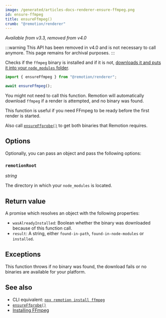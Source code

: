 ```yaml
---
image: /generated/articles-docs-renderer-ensure-ffmpeg.png
id: ensure-ffmpeg
title: ensureFfmpeg()
crumb: "@remotion/renderer"
---
```


_Available from v3.3, removed from v4.0_

:::warning
This API has been removed in v4.0 and is not necessary to call anymore. This page remains for archival purposes.
:::

Checks if the `ffmpeg` binary is installed and if it is not, [downloads it and puts it into your `node_modules` folder](/docs/ffmpeg).

```ts title="ensure.mjs"
import { ensureFfmpeg } from "@remotion/renderer";

await ensureFfmpeg();
```

You might not need to call this function. Remotion will automatically download `ffmpeg` if a render is attempted, and no binary was found.

This function is useful if you need FFmpeg to be ready before the first render is started.

Also call [`ensureFfprobe()`](/docs/renderer/ensure-ffprobe) to get both binaries that Remotion requires.

## Options

Optionally, you can pass an object and pass the following options:

### `remotionRoot`

_string_

The directory in which your `node_modules` is located.

## Return value

A promise which resolves an object with the following properties:

- `wasAlreadyInstalled`: Boolean whether the binary was downloaded because of this function call.
- `result`: A string, either `found-in-path`, `found-in-node-modules` or `installed`.

## Exceptions

This function throws if no binary was found, the download fails or no binaries are available for your platform.

## See also

- CLI equivalent: [`npx remotion install ffmpeg`](/docs/cli/install)
- [`ensureFfprobe()`](/docs/renderer/ensure-ffprobe)
- [Installing FFmpeg](/docs/ffmpeg)
